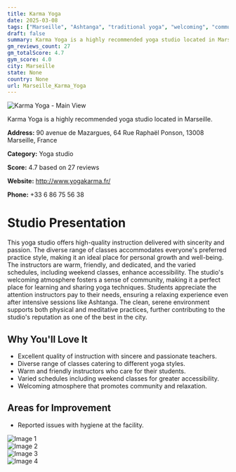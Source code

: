 ```yaml
---
title: Karma Yoga
date: 2025-03-08
tags: ["Marseille", "Ashtanga", "traditional yoga", "welcoming", "community-focused", "Marseille"]  
draft: false
summary: Karma Yoga is a highly recommended yoga studio located in Marseille.
gm_reviews_count: 27
gm_totalScore: 4.7
gym_score: 4.0
city: Marseille
state: None
country: None
url: Marseille_Karma_Yoga
---
```


<div className="aspect-[16/9] relative my-8">
  <img 
    src="https://lh5.googleusercontent.com/p/AF1QipPyoFH1n4dmYijADGlVMqghYf_Ht1nuEM0bUfTp=w1920-h1080-k-no"
    alt="Karma Yoga - Main View"
    className="object-cover absolute inset-0 w-full h-full rounded-lg"
  />
</div>

Karma Yoga is a highly recommended yoga studio located in Marseille.

**Address:** 90 avenue de Mazargues, 64 Rue Raphaël Ponson, 13008 Marseille, France

**Category:** Yoga studio

**Score:** 4.7 based on 27 reviews

**Website:** http://www.yogakarma.fr/

**Phone:** +33 6 86 75 56 38

# Studio Presentation

This yoga studio offers high-quality instruction delivered with sincerity and passion. The diverse range of classes accommodates everyone's preferred practice style, making it an ideal place for personal growth and well-being. The instructors are warm, friendly, and dedicated, and the varied schedules, including weekend classes, enhance accessibility. The studio's welcoming atmosphere fosters a sense of community, making it a perfect place for learning and sharing yoga techniques. Students appreciate the attention instructors pay to their needs, ensuring a relaxing experience even after intensive sessions like Ashtanga. The clean, serene environment supports both physical and meditative practices, further contributing to the studio's reputation as one of the best in the city.

## Why You'll Love It

- Excellent quality of instruction with sincere and passionate teachers.
- Diverse range of classes catering to different yoga styles.
- Warm and friendly instructors who care for their students.
- Varied schedules including weekend classes for greater accessibility.
- Welcoming atmosphere that promotes community and relaxation.

## Areas for Improvement

- Reported issues with hygiene at the facility.

<div className="grid grid-cols-1 xl:grid-cols-2 gap-4 my-8">
<div className="aspect-[4/3] relative"><img src="https://lh5.googleusercontent.com/p/AF1QipObKJBpxPAMb49gIGG7nvEJT7o_tDIjzL_JYSsj=w1920-h1080-k-no" alt="Image 1" className="object-cover absolute inset-0 w-full h-full rounded-lg" /></div>
<div className="aspect-[4/3] relative"><img src="https://lh5.googleusercontent.com/p/AF1QipPgz0OgVOiB-Mp9t3NMV6jcvrZR39LQgACkAhVu=w1920-h1080-k-no" alt="Image 2" className="object-cover absolute inset-0 w-full h-full rounded-lg" /></div>
<div className="aspect-[4/3] relative"><img src="https://lh3.googleusercontent.com/gps-cs-s/AB5caB-rvxD9FCuxbTJIfgaPNtdQZek4Y1XQO4apMn4VLYfe67K2HsTAEmI2I2TXOAYDsLWxN2dD6BxqWp8Y2YJKr1zKo6RhsvOTap4PIvy6Mlex-flBN9fKJWK0JD04DGo_xXKf3FLP=w1920-h1080-k-no" alt="Image 3" className="object-cover absolute inset-0 w-full h-full rounded-lg" /></div>
<div className="aspect-[4/3] relative"><img src="https://lh3.googleusercontent.com/gps-cs-s/AB5caB_yinFgrAeH9VOxPYxa6Pkc1ohN02gFM9I5QSp18tIFpqmWEx0_-MlkwbcHDwjP3j-h3Fe8xV-j3RB_2yQfaqJ8i-YxUj08X6ue-nD6qoBc_LEB4ztBJdnFFKGb-sd8kohUuaU=w1920-h1080-k-no" alt="Image 4" className="object-cover absolute inset-0 w-full h-full rounded-lg" /></div>
</div>